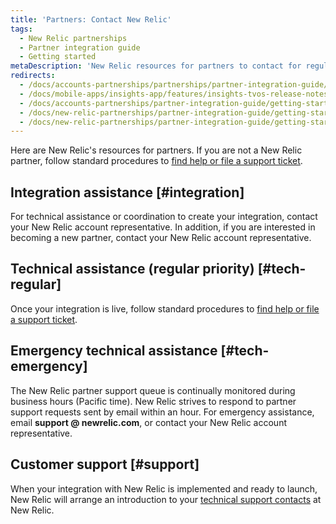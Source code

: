 ```yaml
---
title: 'Partners: Contact New Relic'
tags:
  - New Relic partnerships
  - Partner integration guide
  - Getting started
metaDescription: 'New Relic resources for partners to contact for regular or emergency assistance for integrations, and post-implementation technical support.'
redirects:
  - /docs/accounts-partnerships/partnerships/partner-integration-guide/contacting-new-relic
  - /docs/mobile-apps/insights-app/features/insights-tvos-release-notes
  - /docs/accounts-partnerships/partner-integration-guide/getting-started/contacting-new-relic
  - /docs/new-relic-partnerships/partner-integration-guide/getting-started/contacting-new-relic
  - /docs/new-relic-partnerships/partner-integration-guide/getting-started/partners-contacting-new-relic
---
```


Here are New Relic's resources for partners. If you are not a New Relic partner, follow standard procedures to [find help or file a support ticket](/docs/using-new-relic/welcome-new-relic/getting-started/find-help-or-file-support-ticket).

## Integration assistance [#integration]

For technical assistance or coordination to create your integration, contact your New Relic account representative. In addition, if you are interested in becoming a new partner, contact your New Relic account representative.

## Technical assistance (regular priority) [#tech-regular]

Once your integration is live, follow standard procedures to [find help or file a support ticket](/docs/using-new-relic/welcome-new-relic/getting-started/find-help-or-file-support-ticket).

## Emergency technical assistance [#tech-emergency]

The New Relic partner support queue is continually monitored during business hours (Pacific time). New Relic strives to respond to partner support requests sent by email within an hour. For emergency assistance, email **support @ newrelic.com**, or contact your New Relic account representative.

## Customer support [#support]

When your integration with New Relic is implemented and ready to launch, New Relic will arrange an introduction to your [technical support contacts](/docs/accounts-partnerships/partnerships/partner-integration-guide/support) at New Relic.
